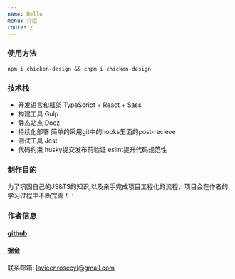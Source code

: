 ```yaml
---
name: Hello
menu: 介绍
route: /
---
```



 
<FirstPage />

### 使用方法

```
npm i chicken-design && cnpm i chicken-design 

```

### 技术栈

- 开发语言和框架 TypeScript + React + Sass
- 构建工具 Gulp
- 静态站点 Docz
- 持续化部署 简单的采用git中的hooks里面的post-recieve
- 测试工具 Jest
- 代码约束 husky提交发布前验证 eslint提升代码规范性


### 制作目的

为了巩固自己的JS&TS的知识,以及亲手完成项目工程化的流程，项目会在作者的学习过程中不断完善！！



### 作者信息

####  **[github](https://github.com/Lavieenrose99)**

####  **[掘金](https://juejin.cn/user/1855631360798509)**

联系邮箱: lavieenrosecyl@gmail.com



